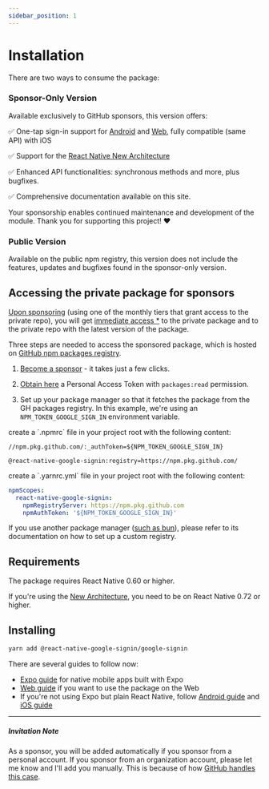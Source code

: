 ```yaml
---
sidebar_position: 1
---
```


# Installation

There are two ways to consume the package:

### Sponsor-Only Version

Available exclusively to GitHub sponsors, this version offers:

✅ One-tap sign-in support for [Android](https://developers.google.com/identity/android-credential-manager) and [Web](https://developers.google.com/identity/gsi/web/guides/features), fully compatible (same API) with iOS

✅ Support for the [React Native New Architecture](https://reactnative.dev/docs/new-architecture-intro)

✅ Enhanced API functionalities: synchronous methods and more, plus bugfixes.

✅ Comprehensive documentation available on this site.

Your sponsorship enables continued maintenance and development of the module. Thank you for supporting this project! ❤️

### Public Version

Available on the public npm registry, this version does not include the features, updates and bugfixes found in the sponsor-only version.


## Accessing the private package for sponsors

[Upon sponsoring](https://github.com/sponsors/vonovak) (using one of the monthly tiers that grant access to the private repo), you will get [immediate access *](#invitation-note) to the private package and to the private repo with the latest version of the package.

Three steps are needed to access the sponsored package, which is hosted on [GitHub npm packages registry](https://docs.github.com/en/packages/working-with-a-github-packages-registry/working-with-the-npm-registry).

1. [Become a sponsor](https://github.com/sponsors/vonovak) - it takes just a few clicks.

2. [Obtain here](https://github.com/settings/tokens) a Personal Access Token with `packages:read` permission.

3. Set up your package manager so that it fetches the package from the GH packages registry. In this example, we're using an `NPM_TOKEN_GOOGLE_SIGN_IN` environment variable.


<Tabs>
  <TabItem value="classic" label="npm / yarn v1">
    create a `.npmrc` file in your project root with the following content:

```
//npm.pkg.github.com/:_authToken=${NPM_TOKEN_GOOGLE_SIGN_IN}

@react-native-google-signin:registry=https://npm.pkg.github.com/
```

  </TabItem>

  <TabItem value="yarn v3+" label="yarn v3+">
    create a `.yarnrc.yml` file in your project root with the following content:

```yml
npmScopes:
  react-native-google-signin:
    npmRegistryServer: https://npm.pkg.github.com
    npmAuthToken: '${NPM_TOKEN_GOOGLE_SIGN_IN}'
```

  </TabItem>

</Tabs>

If you use another package manager ([such as bun](https://bun.sh/docs/install/registries)), please refer to its documentation on how to set up a custom registry.

## Requirements

The package requires React Native 0.60 or higher.

If you're using the [New Architecture](https://reactnative.dev/docs/new-architecture-intro), you need to be on React Native 0.72 or higher.

## Installing

```bash
yarn add @react-native-google-signin/google-signin
```

There are several guides to follow now:

- [Expo guide](setting-up/expo) for native mobile apps built with Expo
- [Web guide](setting-up/web) if you want to use the package on the Web
- If you're not using Expo but plain React Native, follow [Android guide](setting-up/android) and [iOS guide](setting-up/ios)

---

##### Invitation Note

As a sponsor, you will be added automatically if you sponsor from a personal account. If you sponsor from an organization account, please let me know and I'll add you manually. This is because of how [GitHub handles this case](https://docs.github.com/en/sponsors/receiving-sponsorships-through-github-sponsors/managing-your-sponsorship-tiers#about-adding-repositories-to-a-sponsorship-tier).
